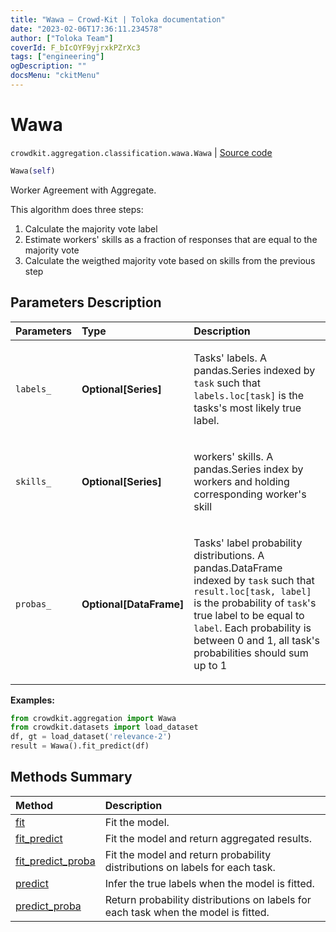 ```yaml
---
title: "Wawa — Crowd-Kit | Toloka documentation"
date: "2023-02-06T17:36:11.234578"
author: ["Toloka Team"]
coverId: F_bIcOYF9yjrxkPZrXc3
tags: ["engineering"]
ogDescription: ""
docsMenu: "ckitMenu"
---
```


# Wawa
`crowdkit.aggregation.classification.wawa.Wawa` | [Source code](https://github.com/Toloka/crowd-kit/blob/v1.2.0/crowdkit/aggregation/classification/wawa.py#L14)

```python
Wawa(self)
```

Worker Agreement with Aggregate.

This algorithm does three steps:
1. Calculate the majority vote label
2. Estimate workers' skills as a fraction of responses that are equal to the majority vote
3. Calculate the weigthed majority vote based on skills from the previous step

## Parameters Description

| Parameters | Type | Description |
| :----------| :----| :-----------|
`labels_`|**Optional\[Series\]**|<p>Tasks&#x27; labels. A pandas.Series indexed by `task` such that `labels.loc[task]` is the tasks&#x27;s most likely true label.</p>
`skills_`|**Optional\[Series\]**|<p>workers&#x27; skills. A pandas.Series index by workers and holding corresponding worker&#x27;s skill</p>
`probas_`|**Optional\[DataFrame\]**|<p>Tasks&#x27; label probability distributions. A pandas.DataFrame indexed by `task` such that `result.loc[task, label]` is the probability of `task`&#x27;s true label to be equal to `label`. Each probability is between 0 and 1, all task&#x27;s probabilities should sum up to 1</p>

**Examples:**

```python
from crowdkit.aggregation import Wawa
from crowdkit.datasets import load_dataset
df, gt = load_dataset('relevance-2')
result = Wawa().fit_predict(df)
```
## Methods Summary

| Method | Description |
| :------| :-----------|
[fit](/docs-new/crowd-kit/reference/crowdkit.aggregation.classification.wawa.Wawa.fit)| Fit the model.
[fit_predict](/docs-new/crowd-kit/reference/crowdkit.aggregation.classification.wawa.Wawa.fit_predict)| Fit the model and return aggregated results.
[fit_predict_proba](/docs-new/crowd-kit/reference/crowdkit.aggregation.classification.wawa.Wawa.fit_predict_proba)| Fit the model and return probability distributions on labels for each task.
[predict](/docs-new/crowd-kit/reference/crowdkit.aggregation.classification.wawa.Wawa.predict)| Infer the true labels when the model is fitted.
[predict_proba](/docs-new/crowd-kit/reference/crowdkit.aggregation.classification.wawa.Wawa.predict_proba)| Return probability distributions on labels for each task when the model is fitted.
